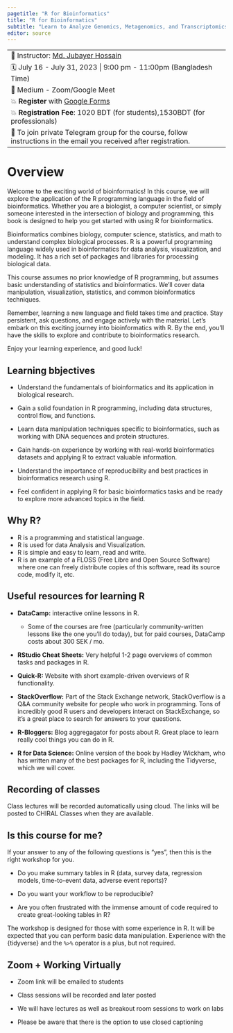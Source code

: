 ---
pagetitle: "R for Bioinformatics"
title: "R for Bioinformatics"
subtitle: "Learn to Analyze Genomics, Metagenomics, and Transcriptomics Data with R"
editor: source
---

------------------------------------------------------------------------
🧑 Instructor: [Md. Jubayer Hossain](https://hossainlab.github.io/)

🗓 July 16 - July 31, 2023 \| 9:00 pm - 11:00pm (Bangladesh Time)

🏨 Medium - Zoom/Google Meet

💥 **Register** with [Google Forms](https://forms.gle/hSH1ACSqDYYVsxie6)

💥 **Registration Fee**: 1020 BDT (for students),1530BDT (for professionals)

📝 To join private Telegram group for the course, follow instructions in the email you received after registration.
------------------------------------------------------------------------

# Overview
Welcome to the exciting world of bioinformatics! In this course, we will explore the application of the R programming language in the field of bioinformatics. Whether you are a biologist, a computer scientist, or simply someone interested in the intersection of biology and programming, this book is designed to help you get started with using R for bioinformatics.

Bioinformatics combines biology, computer science, statistics, and math to understand complex biological processes. R is a powerful programming language widely used in bioinformatics for data analysis, visualization, and modeling. It has a rich set of packages and libraries for processing biological data.

This course assumes no prior knowledge of R programming, but assumes basic understanding of statistics and bioinformatics. We'll cover data manipulation, visualization, statistics, and common bioinformatics techniques.

Remember, learning a new language and field takes time and practice. Stay persistent, ask questions, and engage actively with the material. Let's embark on this exciting journey into bioinformatics with R. By the end, you'll have the skills to explore and contribute to bioinformatics research.

Enjoy your learning experience, and good luck!


## Learning bbjectives 
- Understand the fundamentals of bioinformatics and its application in biological research.

- Gain a solid foundation in R programming, including data structures, control flow, and functions.

- Learn data manipulation techniques specific to bioinformatics, such as working with DNA sequences and protein structures.

- Gain hands-on experience by working with real-world bioinformatics datasets and applying R to extract valuable information.

- Understand the importance of reproducibility and best practices in bioinformatics research using R.

- Feel confident in applying R for basic bioinformatics tasks and be ready to explore more advanced topics in the field.


## Why R?

-   R is a programming and statistical language.
-   R is used for data Analysis and Visualization.
-   R is simple and easy to learn, read and write.
-   R is an example of a FLOSS (Free Libre and Open Source Software) where one can freely distribute copies of this software, read its source code, modify it, etc.


## Useful resources for learning R

- **DataCamp:** interactive online lessons in R.

    -   Some of the courses are free (particularly community-written lessons like the one you'll do today), but for paid courses, DataCamp costs about 300 SEK / mo.

-   **RStudio Cheat Sheets:** Very helpful 1-2 page overviews of common tasks and packages in R.

-   **Quick-R:** Website with short example-driven overviews of R functionality.

-   **StackOverflow:** Part of the Stack Exchange network, StackOverflow is a Q&A community website for people who work in programming. Tons of incredibly good R users and developers interact on StackExchange, so it's a great place to search for answers to your questions.

-   **R-Bloggers:** Blog aggregagator for posts about R. Great place to learn really cool things you can do in R.

-   **R for Data Science:** Online version of the book by Hadley Wickham, who has written many of the best packages for R, including the Tidyverse, which we will cover.


## Recording of classes

Class lectures will be recorded automatically using cloud. The links will be posted to CHIRAL Classes when they are available.

## Is this course for me?

If your answer to any of the following questions is "yes", then this is the right workshop for you.

-   Do you make summary tables in R (data, survey data, regression models, time-to-event data, adverse event reports)?

-   Do you want your workflow to be reproducible?

-   Are you often frustrated with the immense amount of code required to create great-looking tables in R?

The workshop is designed for those with some experience in R. It will be expected that you can perform basic data manipulation. Experience with the {tidyverse} and the `%>%` operator is a plus, but not required.

## Zoom + Working Virtually

-   Zoom link will be emailed to students

-   Class sessions will be recorded and later posted

-   We will have lectures as well as breakout room sessions to work on labs

-   Please be aware that there is the option to use closed captioning






